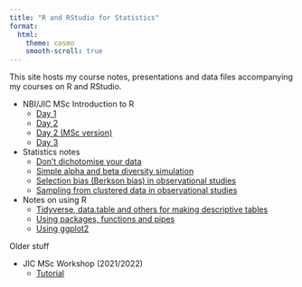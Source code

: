 ```yaml
---
title: "R and RStudio for Statistics"
format:
  html:
    theme: cosmo
    smooth-scroll: true
---
```


This site hosts my course notes, presentations and data files accompanying my courses on R and RStudio.

* NBI/JIC MSc Introduction to R
    * [Day 1](day1.qmd)
    * [Day 2](day2.qmd)
    * [Day 2 (MSc version)](day2MSc.qmd)
    * [Day 3](day3.qmd)
* Statistics notes
    * [Don't dichotomise your data](dichot.qmd)
    * [Simple alpha and beta diversity simulation](alphabeta.qmd)
    * [Selection bias (Berkson bias) in observational studies](berkson.qmd)
    * [Sampling from clustered data in observational studies](independentclusters.qmd)
* Notes on using R
    * [Tidyverse, data.table and others for making descriptive tables](datatabletidyverse.qmd)
    * [Using packages, functions and pipes](praise.qmd)
    * [Using ggplot2](flipbook.html)

Older stuff

* JIC MSc Workshop (2021/2022)
    * [Tutorial](workshopscript.html)
    
    